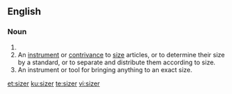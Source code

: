 ==English==

===Noun===
{{en-noun}}

# {{alternative form of|sizar|lang=en}}
# An [[instrument]] or [[contrivance]] to [[size]] articles, or to determine their size by a standard, or to separate and distribute them according to size.
# An instrument or tool for bringing anything to an exact size.

[[et:sizer]]
[[ku:sizer]]
[[te:sizer]]
[[vi:sizer]]